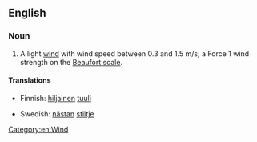 ==English==

===Noun===
{{en-noun}}

# {{lb|en|meteorology|nautical}} A light [[wind]] with wind speed between 0.3 and 1.5 m/s; a Force 1 wind strength on the [[Beaufort scale]].

====Translations====
{{trans-top|wind}}
* Finnish: [[hiljainen]] [[tuuli]]
{{trans-mid}}
* Swedish: [[nästan]] [[stiltje]]
{{trans-bottom}}

[[Category:en:Wind]]